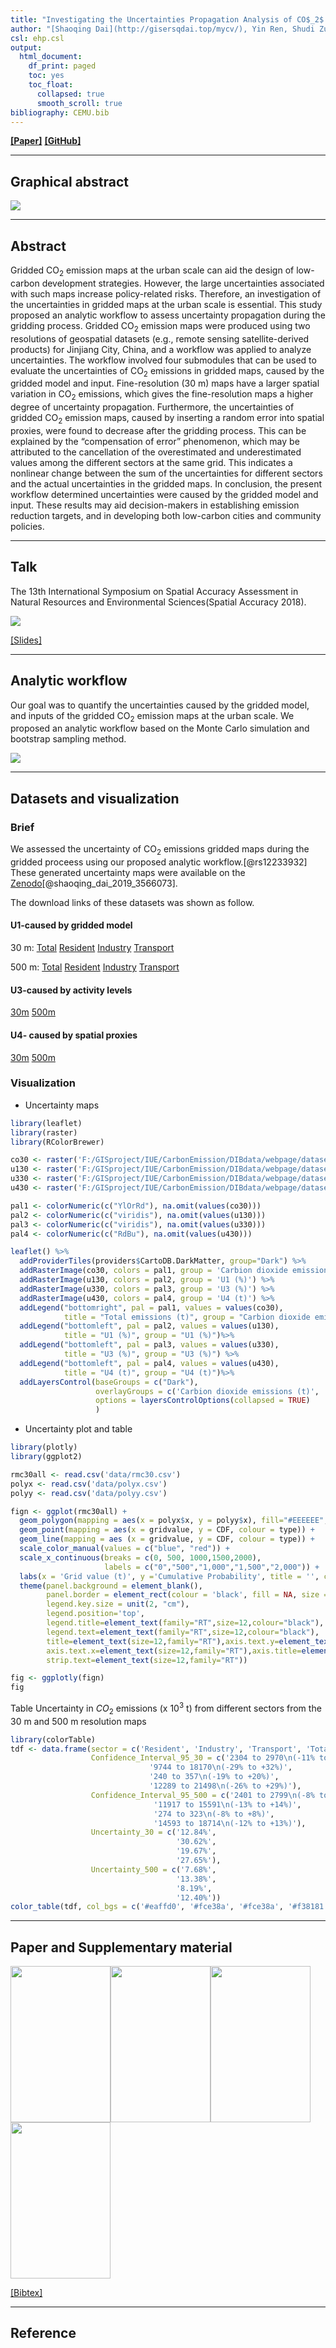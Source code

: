 ```yaml
---
title: "Investigating the Uncertainties Propagation Analysis of CO$_2$ Emissions Gridded Maps at the Urban Scale: A Case Study of Jinjiang City, China"
author: "[Shaoqing Dai](http://gisersqdai.top/mycv/), Yin Ren, Shudi Zuo, Chengyi Lai, Jiajia Li, Shengyu Xie, Bingchu Chen"
csl: ehp.csl
output:
  html_document:
    df_print: paged
    toc: yes
    toc_float:
      collapsed: true
      smooth_scroll: true
bibliography: CEMU.bib
---
```

**[[Paper]](https://www.mdpi.com/2072-4292/12/23/3932)**
**[[GitHub]](https://github.com/GISerDaiShaoqing/manuscript_co2_gridded_uncertainty_RS)**

---------------

## Graphical abstract

![](figure/graphicabstractRS2020nov.jpg)

---------------

## Abstract

Gridded CO$_2$ emission maps at the urban scale can aid the design of low-carbon development strategies. However, the large uncertainties associated with such maps increase policy-related risks. Therefore, an investigation of the uncertainties in gridded maps at the urban scale is essential. This study proposed an analytic workflow to assess uncertainty propagation during the gridding process. Gridded CO$_2$ emission maps were produced using two resolutions of geospatial datasets (e.g., remote sensing satellite-derived products) for Jinjiang City, China, and a workflow was applied to analyze uncertainties. The workflow involved four submodules that can be used to evaluate the uncertainties of CO$_2$ emissions in gridded maps, caused by the gridded model and input. Fine-resolution (30 m) maps have a larger spatial variation in CO$_2$ emissions, which gives the fine-resolution maps a higher degree of uncertainty propagation. Furthermore, the uncertainties of gridded CO$_2$ emission maps, caused by inserting a random error into spatial proxies, were found to decrease after the gridding process. This can be explained by the “compensation of error” phenomenon, which may be attributed to the cancellation of the overestimated and underestimated values among the different sectors at the same grid. This indicates a nonlinear change between the sum of the uncertainties for different sectors and the actual uncertainties in the gridded maps. In conclusion, the present workflow determined uncertainties were caused by the gridded model and input. These results may aid decision-makers in establishing emission reduction targets, and in developing both low-carbon cities and community policies.

---------------

## Talk

The 13th International Symposium on Spatial Accuracy Assessment in Natural Resources and Environmental Sciences(Spatial Accuracy 2018).

![](http://gisersqdai.top/mycv/talk/sa2018talks/featured_hu9d43aed1c5d272367973afed90b8593d_182843_720x0_resize_q90_lanczos.jpg)


[[Slides]](http://gisersqdai.top/mycv/201807slides.pdf)

---------------

## Analytic workflow

Our goal was to quantify the uncertainties caused by the gridded model, and inputs of the gridded CO$_2$ emission maps at the urban scale. We proposed an analytic workflow based on the Monte Carlo simulation and bootstrap sampling method. 

![](figure/Fig1.png)

---------------

## Datasets and visualization

### Brief

We assessed the uncertainty of CO$_2$ emissions gridded maps during the gridded proceess using our proposed analytic workflow.[@rs12233932] These generated uncertainty maps were available on the [Zenodo](https://doi.org/10.5281/zenodo.3566072)[@shaoqing_dai_2019_3566073].

The download links of these datasets was shown as follow.

#### U1-caused by gridded model

30 m:
[Total](http://science.gisersqdai.top/RSunco2/U1_30_total.tif) [Resident](http://science.gisersqdai.top/RSunco2/U1_30_res.tif) [Industry](http://science.gisersqdai.top/RSunco2/U1_30_ind.tif) [Transport](http://science.gisersqdai.top/RSunco2/U1_30_trans.tif)

500 m:
[Total](http://science.gisersqdai.top/RSunco2/U1_500_total.tif) [Resident](http://science.gisersqdai.top/RSunco2/U1_500_res.tif) [Industry](http://science.gisersqdai.top/RSunco2/U1_500_ind.tif) [Transport](http://science.gisersqdai.top/RSunco2/U1_500_trans.tif)

#### U3-caused by activity levels

[30m](http://science.gisersqdai.top/RSunco2/U3_30.tif) [500m](http://science.gisersqdai.top/RSunco2/U3_500.tif)

#### U4- caused by spatial proxies

[30m](http://science.gisersqdai.top/RSunco2/U4_30.tif) [500m](http://science.gisersqdai.top/RSunco2/U4_500.tif)

### Visualization

- Uncertainty maps

```r
library(leaflet)
library(raster)
library(RColorBrewer)

co30 <- raster('F:/GISproject/IUE/CarbonEmission/DIBdata/webpage/dataset/CO30.tif')
u130 <- raster('F:/GISproject/IUE/CarbonEmission/DIBdata/webpage/dataset/U1_30_total.tif')
u330 <- raster('F:/GISproject/IUE/CarbonEmission/DIBdata/webpage/dataset/U3_30.tif')
u430 <- raster('F:/GISproject/IUE/CarbonEmission/DIBdata/webpage/dataset/U4_30.tif')

pal1 <- colorNumeric(c("YlOrRd"), na.omit(values(co30)))
pal2 <- colorNumeric(c("viridis"), na.omit(values(u130)))
pal3 <- colorNumeric(c("viridis"), na.omit(values(u330)))
pal4 <- colorNumeric(c("RdBu"), na.omit(values(u430)))

leaflet() %>%
  addProviderTiles(providers$CartoDB.DarkMatter, group="Dark") %>%
  addRasterImage(co30, colors = pal1, group = 'Carbion dioxide emissions (t)') %>%
  addRasterImage(u130, colors = pal2, group = 'U1 (%)') %>%
  addRasterImage(u330, colors = pal3, group = 'U3 (%)') %>%
  addRasterImage(u430, colors = pal4, group = 'U4 (t)') %>%
  addLegend("bottomright", pal = pal1, values = values(co30),
            title = "Total emissions (t)", group = "Carbion dioxide emissions (t)") %>%
  addLegend("bottomleft", pal = pal2, values = values(u130),
            title = "U1 (%)", group = "U1 (%)")%>%
  addLegend("bottomleft", pal = pal3, values = values(u330),
            title = "U3 (%)", group = "U3 (%)") %>%
  addLegend("bottomleft", pal = pal4, values = values(u430),
            title = "U4 (t)", group = "U4 (t)")%>%
  addLayersControl(baseGroups = c("Dark"),
                   overlayGroups = c('Carbion dioxide emissions (t)', 'U1 (%)', 'U3 (%)', 'U4 (t)'),
                   options = layersControlOptions(collapsed = TRUE)
                   ) 

```

- Uncertainty plot and table

```r
library(plotly)
library(ggplot2)

rmc30all <- read.csv('data/rmc30.csv')
polyx <- read.csv('data/polyx.csv')
polyy <- read.csv('data/polyy.csv')

fign <- ggplot(rmc30all) + 
  geom_polygon(mapping = aes(x = polyx$x, y = polyy$x), fill="#EEEEEE", alpha = 0.7) + 
  geom_point(mapping = aes(x = gridvalue, y = CDF, colour = type)) + 
  geom_line(mapping = aes (x = gridvalue, y = CDF, colour = type)) +
  scale_color_manual(values = c("blue", "red")) +  
  scale_x_continuous(breaks = c(0, 500, 1000,1500,2000),
                     labels = c("0","500","1,000","1,500","2,000")) + 
  labs(x = 'Grid value (t)', y ='Cumulative Probability', title = '', colour = "") + 
  theme(panel.background = element_blank(),
        panel.border = element_rect(colour = 'black', fill = NA, size = 1.2),
        legend.key.size = unit(2, "cm"),
        legend.position='top',
        legend.title=element_text(family="RT",size=12,colour="black"),
        legend.text=element_text(family="RT",size=12,colour="black"),
        title=element_text(size=12,family="RT"),axis.text.y=element_text(size=12,family="RT"),
        axis.text.x=element_text(size=12,family="RT"),axis.title=element_text(size=12,family="RT"),
        strip.text=element_text(size=12,family="RT"))

fig <- ggplotly(fign)
fig
```

Table Uncertainty in $CO_2$ emissions (x $10^3$ t) from different sectors from the 30 m and 500 m resolution maps

```r
library(colorTable)
tdf <- data.frame(sector = c('Resident', 'Industry', 'Transport', 'Total'),
                  Confidence_Interval_95_30 = c('2304 to 2970\n(-11% to +14%)',
                               '9744 to 18170\n(-29% to +32%)',
                               '240 to 357\n(-19% to +20%)',
                               '12289 to 21498\n(-26% to +29%)'),
                  Confidence_Interval_95_500 = c('2401 to 2799\n(-8% to +8%)',
                                '11917 to 15591\n(-13% to +14%)',
                                '274 to 323\n(-8% to +8%)',
                                '14593 to 18714\n(-12% to +13%)'),
                  Uncertainty_30 = c('12.84%',
                                     '30.62%',
                                     '19.67%',
                                     '27.65%'),
                  Uncertainty_500 = c('7.68%',
                                     '13.38%',
                                     '8.19%',
                                     '12.40%'))
color_table(tdf, col_bgs = c('#eaffd0', '#fce38a', '#fce38a', '#f38181', '#f38181'))
```


---------------

## Paper and Supplementary material


![](figure/RScover.png){width=160px height=250px}![](figure/SA2018cover.png){width=160px height=250px}![](figure/JCLPcover.png){width=160px height=250px}![](figure/DIBcover.png){width=160px height=250px}

[[Bibtex]](https://github.com/GISerDaiShaoqing/manuscript_co2_gridded_uncertainty_RS/raw/master/bibtex.txt)

---------------

## Reference

